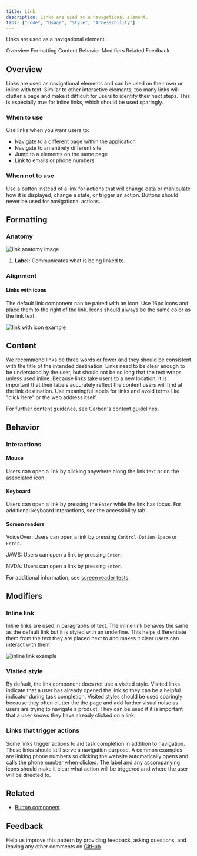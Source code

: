 ```yaml
---
title: Link
description: Links are used as a navigational element.
tabs: ["Code", "Usage", "Style", "Accessibility"]
---
```


<PageDescription>

Links are used as a navigational element.

</PageDescription>

<AnchorLinks>

<AnchorLink>Overview</AnchorLink>
<AnchorLink>Formatting</AnchorLink>
<AnchorLink>Content</AnchorLink>
<AnchorLink>Behavior</AnchorLink>
<AnchorLink>Modifiers</AnchorLink>
<AnchorLink>Related</AnchorLink>
<AnchorLink>Feedback</AnchorLink>

</AnchorLinks>

## Overview

Links are used as navigational elements and can be used on their own or inline with text. Similar to other interactive elements, too many links will clutter a page and make it difficult for users to identify their next steps. This is especially true for inline links, which should be used sparingly.

### When to use

Use links when you want users to:

- Navigate to a different page within the application
- Navigate to an entirely different site
- Jump to a elements on the same page
- Link to emails or phone numbers

### When not to use

Use a button instead of a link for actions that will change data or manipulate how it is displayed, change a state, or trigger an action. Buttons should never be used for navigational actions.

## Formatting

### Anatomy

<Row>
<Column colLg={8}>

![link anatomy image](images/01_link_anatomy_608.png)

</Column>
</Row>

1. **Label:** Communicates what is being linked to.

### Alignment

#### Links with icons

The default link component can be paired with an icon. Use 16px icons and place them to the right of the link. Icons should always be the same color as the link text.

<Row>
<Column colLg={8}>

![link with icon example](images/02_link_icon_608.png)

</Column>
</Row>

## Content

We recommend links be three words or fewer and they should be consistent with the title of the intended destination. Links need to be clear enough to be understood by the user, but should not be so long that the text wraps unless used inline. Because links take users to a new location, it is important that their labels accurately reflect the content users will find at the link destination. Use meaningful labels for links and avoid terms like "click here" or the web address itself.

For further content guidance, see Carbon's [content guidelines](/guidelines/content/action-labels).

## Behavior

### Interactions

#### Mouse

Users can open a link by clicking anywhere along the link text or on the associated icon.

#### Keyboard

Users can open a link by pressing the `Enter` while the link has focus. For additional keyboard interactions, see the accessibility tab.

#### Screen readers

VoiceOver: Users can open a link by pressing `Control-Option-Space` or `Enter`.

JAWS: Users can open a link by pressing `Enter`.

NVDA: Users can open a link by pressing `Enter`.

For additional information, see [screen reader tests](accessibility/#macos-screen-reader-tests).

## Modifiers

### Inline link

Inline links are used in paragraphs of text. The inline link behaves the same as the default link but it is styled with an underline. This helps differentiate them from the text they are placed next to and makes it clear users can interact with them

<Row>
<Column colLg={8}>

![inline link example](images/03_link_inline_608.png)

</Column>
</Row>

### Visited style

By default, the link component does not use a visited style. Visited links indicate that a user has already opened the link so they can be a helpful indicator during task completion. Visited styles should be used sparingly because they often clutter the the page and add further visual noise as users are trying to navigate a product. They can be used if it is important that a user knows they have already clicked on a link.

### Links that trigger actions

Some links trigger actions to aid task completion in addition to navigation. These links should still serve a navigation purpose. A common examples are linking phone numbers so clicking the website automatically opens and calls the phone number when clicked. The label and any accompanying icons should make it clear what action will be triggered and where the user will be directed to.

## Related

- [Button component](https://www.carbondesignsystem.com/components/button/usage/)

## Feedback

Help us improve this pattern by providing feedback, asking questions, and leaving any other comments on [GitHub](https://github.com/carbon-design-system/carbon-website/issues/new?assignees=&labels=feedback&template=feedback.md).
